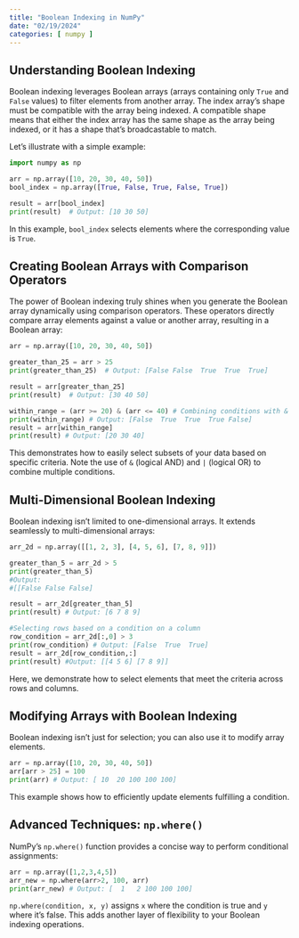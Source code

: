 ```yaml
---
title: "Boolean Indexing in NumPy"
date: "02/19/2024"
categories: [ numpy ]
---
```


## Understanding Boolean Indexing

Boolean indexing leverages Boolean arrays (arrays containing only `True` and `False` values) to filter elements from another array.  The index array's shape must be compatible with the array being indexed.  A compatible shape means that either the index array has the same shape as the array being indexed, or it has a shape that's broadcastable to match.

Let's illustrate with a simple example:

```python
import numpy as np

arr = np.array([10, 20, 30, 40, 50])
bool_index = np.array([True, False, True, False, True])

result = arr[bool_index]
print(result)  # Output: [10 30 50]
```

In this example, `bool_index` selects elements where the corresponding value is `True`.


## Creating Boolean Arrays with Comparison Operators

The power of Boolean indexing truly shines when you generate the Boolean array dynamically using comparison operators.  These operators directly compare array elements against a value or another array, resulting in a Boolean array:

```python
arr = np.array([10, 20, 30, 40, 50])

greater_than_25 = arr > 25
print(greater_than_25)  # Output: [False False  True  True  True]

result = arr[greater_than_25]
print(result)  # Output: [30 40 50]

within_range = (arr >= 20) & (arr <= 40) # Combining conditions with & (and) and | (or)
print(within_range) # Output: [False  True  True  True False]
result = arr[within_range]
print(result) # Output: [20 30 40]
```

This demonstrates how to easily select subsets of your data based on specific criteria.  Note the use of `&` (logical AND) and `|` (logical OR) to combine multiple conditions.


## Multi-Dimensional Boolean Indexing

Boolean indexing isn't limited to one-dimensional arrays. It extends seamlessly to multi-dimensional arrays:

```python
arr_2d = np.array([[1, 2, 3], [4, 5, 6], [7, 8, 9]])

greater_than_5 = arr_2d > 5
print(greater_than_5)
#Output:
#[[False False False]

result = arr_2d[greater_than_5]
print(result) # Output: [6 7 8 9]

#Selecting rows based on a condition on a column
row_condition = arr_2d[:,0] > 3
print(row_condition) # Output: [False  True  True]
result = arr_2d[row_condition,:]
print(result) #Output: [[4 5 6] [7 8 9]]
```

Here, we demonstrate how to select elements that meet the criteria across rows and columns.


## Modifying Arrays with Boolean Indexing

Boolean indexing isn't just for selection; you can also use it to modify array elements.


```python
arr = np.array([10, 20, 30, 40, 50])
arr[arr > 25] = 100
print(arr) # Output: [ 10  20 100 100 100]
```

This example shows how to efficiently update elements fulfilling a condition.



##  Advanced Techniques:  `np.where()`

NumPy's `np.where()` function provides a concise way to perform conditional assignments:

```python
arr = np.array([1,2,3,4,5])
arr_new = np.where(arr>2, 100, arr)
print(arr_new) # Output: [  1   2 100 100 100]
```

`np.where(condition, x, y)` assigns `x` where the condition is true and `y` where it's false.  This adds another layer of flexibility to your Boolean indexing operations.